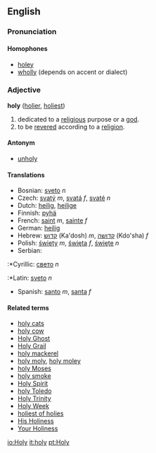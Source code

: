 ==English==
===Pronunciation===
====Homophones====
*[[holey]]
*[[wholly]] (depends on accent or dialect)

===Adjective===
'''holy''' ([[holier]], [[holiest]])

#dedicated to a [[religious]] purpose or a [[god]].
#to be [[revered]] according to a [[religion]].

====Antonym====
*[[unholy]]

====Translations====
*Bosnian: [[sveto]] ''n''
*Czech: [[svatý]] ''m'', [[svatá]] ''f'', [[svaté]] ''n''
*Dutch: [[heilig]], [[heilige]]
*Finnish: [[pyhä]]
*French: [[saint]] ''m'', [[sainte]] ''f''
*German: [[heilig]]
*Hebrew: [[קדוש]] (Ka'dosh) ''m'', [[קדושה]] (Kdo'sha) ''f''
*Polish: [[święty]] ''m'', [[święta]] ''f'', [[święte]] ''n''
*Serbian:
:*Cyrillic: [[свето]] ''n''
:*Latin: [[sveto]] ''n''
*Spanish: [[santo]] ''m'', [[santa]] ''f''

====Related terms====
*[[holy cats]]
*[[holy cow]]
*[[Holy Ghost]]
*[[Holy Grail]]
*[[holy mackerel]]
*[[holy moly]], [[holy moley]]
*[[holy Moses]]
*[[holy smoke]]
*[[Holy Spirit]]
*[[holy Toledo]]
*[[Holy Trinity]]
*[[Holy Week]]
*[[holiest of holies]]
*[[His Holiness]]
*[[Your Holiness]]

[[io:Holy]]
[[it:holy]]
[[pt:Holy]]